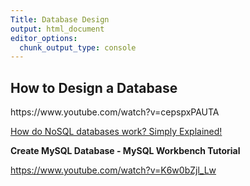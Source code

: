 ```yaml
---
Title: Database Design
output: html_document
editor_options: 
  chunk_output_type: console
---
```


## How to Design a Database

https://www.youtube.com/watch?v=cepspxPAUTA

[How do NoSQL databases work? Simply Explained!](https://www.youtube.com/watch?v=0buKQHokLK8)

**Create MySQL Database - MySQL Workbench Tutorial**

<https://www.youtube.com/watch?v=K6w0bZjl_Lw>
